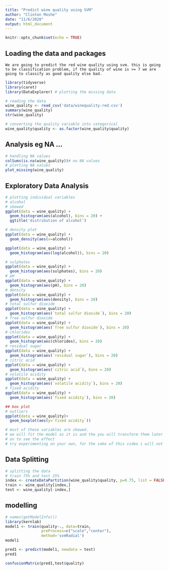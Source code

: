 ```yaml
---
title: "Predict wine quality using SVM"
author: "Clinton Moshe"
date: "11/6/2020"
output: html_document
---
```


```r
knitr::opts_chunk$set(echo = TRUE)
```

## Loading the data and packages

    We are going to predict the red wine quality using svm. this is going to be classification problem, if the quality of wine is >= 7 we are going to classify as good quality else bad.
    
```r
library(tidyverse)
library(caret)
library(DataExplorer) # plotting the missing data

# reading the data
wine_quality <- read_csv('data/winequality-red.csv')
summary(wine_quality)
str(wine_quality)

# converting the quality variable into categorical
wine_quality$quality <- as.factor(wine_quality$quality)
```

## Analysis eg NA ...

```r
# handling NA values
colSums(is.na(wine_quality))# no NA values
# plotting NA values
plot_missing(wine_quality)
```

## Exploratory Data Analysis

```r
# plotting individual variables
# alcohol
# skewed
ggplot(data = wine_quality) +
  geom_histogram(aes(alcohol), bins = 20) +
  ggtitle('distribution of alcohol')

# density plot
ggplot(data = wine_quality) +
  geom_density(aes(x=alcohol))

ggplot(data = wine_quality) +
  geom_histogram(aes(log(alcohol)), bins = 20) 

# sulphates
ggplot(data = wine_quality) +
  geom_histogram(aes(sulphates), bins = 20)
# pH
ggplot(data = wine_quality) +
  geom_histogram(aes(pH), bins = 20)
# density
ggplot(data = wine_quality) +
  geom_histogram(aes(density), bins = 20)
# total sulfur dioxide
ggplot(data = wine_quality) +
  geom_histogram(aes(`total sulfur dioxide`), bins = 20)
# free sulfur dioxide
ggplot(data = wine_quality) +
  geom_histogram(aes(`free sulfur dioxide`), bins = 20)
# chlorides
ggplot(data = wine_quality) +
  geom_histogram(aes(chlorides), bins = 20)
# residual sugar
ggplot(data = wine_quality) +
  geom_histogram(aes(`residual sugar`), bins = 20)
# citric acid
ggplot(data = wine_quality) +
  geom_histogram(aes(`citric acid`), bins = 20)
# volatile acidity
ggplot(data = wine_quality) +
  geom_histogram(aes(`volatile acidity`), bins = 20)
# fixed acidity
ggplot(data = wine_quality) +
  geom_histogram(aes(`fixed acidity`), bins = 20)

## box plot
# outliers
ggplot(data = wine_quality)+
  geom_boxplot(aes(y=`fixed acidity`))

# most of these variables are skewed.
# we will fit the model as it is and the you will transform them later 
# on to see the effect
# try experimenting on your own, for the sake of this video i will not
```

## Data Splitting

```r
# splitting the data
# train 75% and test 25%
index <- createDataPartition(wine_quality$quality, p=0.75, list = FALSE)
train <- wine_quality[index,]
test <- wine_quality[-index,]
```

## modelling

```r
# names(getModelInfo())
library(kernlab)
model1 <- train(quality~., data=train, 
                preProcess=c("scale","center"),
                method='svmRadial')
model1

pred1 <- predict(model1, newdata = test)
pred1

confusionMatrix(pred1,test$quality)
```
